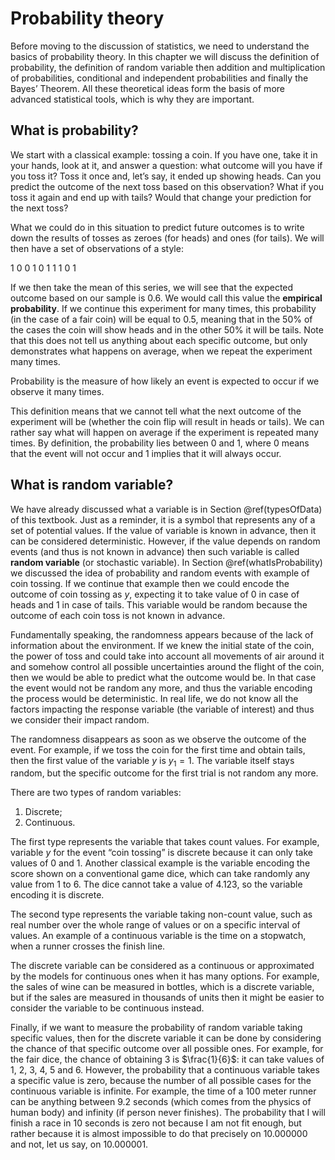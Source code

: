 # Probability theory {#probabilityTheory}
Before moving to the discussion of statistics, we need to understand the basics of probability theory. In this chapter we will discuss the definition of probability, the definition of random variable then addition and multiplication of probabilities, conditional and independent probabilities and finally the Bayes' Theorem. All these theoretical ideas form the basis of more advanced statistical tools, which is why they are important.


## What is probability? {#whatIsProbability}
We start with a classical example: tossing a coin. If you have one, take it in your hands, look at it, and answer a question: what outcome will you have if you toss it? Toss it once and, let's say, it ended up showing heads. Can you predict the outcome of the next toss based on this observation? What if you toss it again and end up with tails? Would that change your prediction for the next toss?

What we could do in this situation to predict future outcomes is to write down the results of tosses as zeroes (for heads) and ones (for tails). We will then have a set of observations of a style:

1 0 0 1 0 1 1 1 0 1

If we then take the mean of this series, we will see that the expected outcome based on our sample is 0.6. We would call this value the **empirical probability**. If we continue this experiment for many times, this probability (in the case of a fair coin) will be equal to 0.5, meaning that in the 50% of the cases the coin will show heads and in the other 50% it will be tails. Note that this does not tell us anything about each specific outcome, but only demonstrates what happens on average, when we repeat the experiment many times.

::: definition
Probability is the measure of how likely an event is expected to occur if we observe it many times.
:::

This definition means that we cannot tell what the next outcome of the experiment will be (whether the coin flip will result in heads or tails). We can rather say what will happen on average if the experiment is repeated many times. By definition, the probability lies between 0 and 1, where 0 means that the event will not occur and 1 implies that it will always occur.


## What is random variable? {#whatIsRandomVariable}
We have already discussed what a variable is in Section \@ref(typesOfData) of this textbook. Just as a reminder, it is a symbol that represents any of a set of potential values. If the value of variable is known in advance, then it can be considered deterministic. However, if the value depends on random events (and thus is not known in advance) then such variable is called **random variable** (or stochastic variable). In Section \@ref(whatIsProbability) we discussed the idea of probability and random events with example of coin tossing. If we continue that example then we could encode the outcome of coin tossing as $y$, expecting it to take value of 0 in case of heads and 1 in case of tails. This variable would be random because the outcome of each coin toss is not known in advance.

Fundamentally speaking, the randomness appears because of the lack of information about the environment. If we knew the initial state of the coin, the power of toss and could take into account all movements of air around it and somehow control all possible uncertainties around the flight of the coin, then we would be able to predict what the outcome would be. In that case the event would not be random any more, and thus the variable encoding the process would be deterministic. In real life, we do not know all the factors impacting the response variable (the variable of interest) and thus we consider their impact random.

::: remark
The randomness disappears as soon as we observe the outcome of the event. For example, if we toss the coin for the first time and obtain tails, then the first value of the variable $y$ is $y_1=1$. The variable itself stays random, but the specific outcome for the first trial is not random any more.
:::

There are two types of random variables:

1. Discrete;
2. Continuous.

The first type represents the variable that takes count values. For example, variable $y$ for the event "coin tossing" is discrete because it can only take values of 0 and 1. Another classical example is the variable encoding the score shown on a conventional game dice, which can take randomly any value from 1 to 6. The dice cannot take a value of 4.123, so the variable encoding it is discrete.

The second type represents the variable taking non-count value, such as real number over the whole range of values or on a specific interval of values. An example of a continuous variable is the time on a stopwatch, when a runner crosses the finish line.

::: remark
The discrete variable can be considered as a continuous or approximated by the models for continuous ones when it has many options. For example, the sales of wine can be measured in bottles, which is a discrete variable, but if the sales are measured in thousands of units then it might be easier to consider the variable to be continuous instead.
:::

Finally, if we want to measure the probability of random variable taking specific values, then for the discrete variable it can be done by considering the chance of that specific outcome over all possible ones. For example, for the fair dice, the chance of obtaining 3 is $\frac{1}{6}$: it can take values of 1, 2, 3, 4, 5 and 6. However, the probability that a continuous variable takes a specific value is zero, because the number of all possible cases for the continuous variable is infinite. For example, the time of a 100 meter runner can be anything between 9.2 seconds (which comes from the physics of human body) and infinity (if person never finishes). The probability that I will finish a race in 10 seconds is zero not because I am not fit enough, but rather because it is almost impossible to do that precisely on 10.000000 and not, let us say, on 10.000001.

